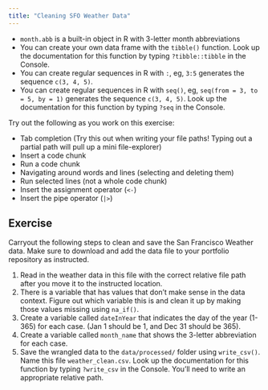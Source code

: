 ```yaml
---
title: "Cleaning SFO Weather Data"
---
```


::: {.callout-note title="Helpful Data Wrangling Notes"}
- `month.abb` is a built-in object in R with 3-letter month abbreviations
- You can create your own data frame with the `tibble()` function. Look up the documentation for this function by typing `?tibble::tibble` in the Console.
- You can create regular sequences in R with `:`, eg, `3:5` generates the sequence `c(3, 4, 5)`.
- You can create regular sequences in R with `seq()`, eg, `seq(from = 3, to = 5, by = 1)` generates the sequence `c(3, 4, 5)`.  Look up the documentation for this function by typing `?seq` in the Console.
:::

::: {.callout-important title="Practicing Keyboard Shortcuts"}
Try out the following as you work on this exercise:

- Tab completion (Try this out when writing your file paths! Typing out a partial path will pull up a mini file-explorer)
- Insert a code chunk
- Run a code chunk
- Navigating around words and lines (selecting and deleting them)
- Run selected lines (not a whole code chunk)
- Insert the assignment operator (`<-`)
- Insert the pipe operator (`|>`)
:::

## Exercise

Carryout the following steps to clean and save the San Francisco Weather data.  Make sure to download and add the data file to your portfolio repository as instructed.

1. Read in the weather data in this file with the correct relative file path after you move it to the instructed location.
2. There is a variable that has values that don't make sense in the data context. Figure out which variable this is and clean it up by making those values missing using `na_if()`.
3. Create a variable called `dateInYear` that indicates the day of the year (1-365) for each case. (Jan 1 should be 1, and Dec 31 should be 365).
4. Create a variable called `month_name` that shows the 3-letter abbreviation for each case.
5. Save the wrangled data to the `data/processed/` folder using `write_csv()`. Name this file `weather_clean.csv`. Look up the documentation for this function by typing `?write_csv` in the Console. You'll need to write an appropriate relative path.


```r

```

